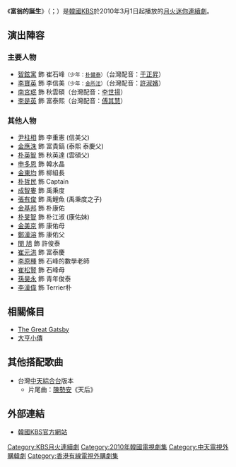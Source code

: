 {{Infobox Television
| show_name         = 富翁的誕生
| original_name      = {{lang|ko|부자의 탄생}}
| image                = [[File:The_Birth_of_the_Rich.jpg|250px]]
| caption              = 
| genre                = 
| format               = 
| creator              = 
| developer            = 
| writer               = [[崔民基|崔民基]]
| director             = [[李振書|李振書]]
| creative_director    = 
| presenter            = 
| starring             =[[智鉉寓|智鉉寓]]、[[李寶英|李寶英]]、[[南宮珉|南宮珉]]<br />[[李是英|李是英]]
| slogan               =  
| judges               = 
| voices               = 
| narrated             = 
| theme_music_composer = 
| opentheme            = 
| endtheme             = 
| composer             = 
| country              = {{KOR}}
| language             = [[韓語|韓語]]
| num_seasons          = <!-- or num_series -->
| num_episodes         = 20
| list_episodes        = 
| executive_producer   = 
| producer             = 
| supervising_producer = 
| editor               = 
| location             = 
| cinematography       = 
| camera               = 
| runtime              = 約70分鐘（含廣告）
| company              = Da.da Creative Group
| distributor          = 
| channel              = [[KBS第2频道|KBS 2TV]]
| picture_format       = 
| audio_format         = 
| first_run            = {{KOR}}
| first_aired          = {{start date|2010|3|1}}
| last_aired           = {{end date|2010|5|4}}
| status               = 
| preceded_by          = 
| followed_by          = 
| related              =
| website              = http://www.kbs.co.kr/drama/bujatan/
| production_website   = 
}}

《'''富翁的誕生'''》（{{韓|諺='''부자의 탄생'''|漢='''富者의 誕生'''}}；{{lang-en|'''The Birth of the Rich'''}}）是[[大韓民國|韓國]][[韓國放送公社|KBS]]於2010年3月1日起播放的[[KBS月火迷你連續劇|月火迷你連續劇]]。

== 演出陣容 ==
=== 主要人物 ===
*[[智鉉寓|智鉉寓]] 飾 崔石峰<small>（少年：[[朴健泰|朴健泰]]）</small>（台灣配音：[[于正昇|于正昇]]）
*[[李寶英|李寶英]] 飾 李信美<small>（少年：[[金所泫|金所泫]]）</small>（台灣配音：[[許淑嬪|許淑嬪]]）
*[[南宮珉|南宮珉]] 飾 秋雲碩（台灣配音：[[李世揚|李世揚]]）
*[[李是英|李是英]] 飾 富泰熙（台灣配音：[[傅其慧|傅其慧]]）

=== 其他人物 ===
*[[尹柱相|尹柱相]] 飾 李重憲 (信美父)
*[[金應洙|金應洙]] 飾 富貴鎬 (泰熙 泰慶父)
*[[朴英智|朴英智]] 飾 秋英達 (雲碩父)
*[[申多恩|申多恩]] 飾 韓水晶
*[[金東均|金東均]] 飾 柳組長
*[[朴哲民_(演員)|朴哲民]] 飾 Captain
*[[成智婁|成智婁]] 飾 禹秉度
*[[張有俊|張有俊]] 飾 禹鯉魚 (禹秉度之子)
*[[金基邦|金基邦]] 飾 朴康佑
*[[朴旻智|朴旻智]] 飾 朴江淑 (康佑妹)
*[[金美京|金美京]] 飾 康佑母
*[[鄭漢溶|鄭漢溶]] 飾 康佑父
*[[閔___旭|閔   旭]] 飾 許俊泰
*[[崔元洪|崔元洪]] 飾 富泰慶
*[[李原種|李原種]] 飾 石峰的數學老師
*[[崔松賢|崔松賢]] 飾 石峰母
*[[孫昊永|孫昊永]] 飾 青年俊泰
*[[李漢偉|李漢偉]] 飾 Terrier朴

==相關條目==
*[[The_Great_Gatsby|The Great Gatsby]]
*[[大亨小傳|大亨小傳]]

== 其他搭配歌曲 ==
*台灣[[中天綜合台|中天綜合台]]版本
**片尾曲：[[陳勢安|陳勢安]]《天后》

== 外部連結 ==
*[http://www.kbs.co.kr/drama/bujatan/ 韓國KBS官方網站]{{Wayback|url=http://www.kbs.co.kr/drama/bujatan/ |date=20100303055515 }}{{ko}}

{{電視節目的變遷
|電視台= {{KOR}} [[KBS第2頻道|KBS 2TV]]
|播放檔次= [[KBS月火迷你連續劇|月火劇]]
|節目名稱= 富翁的誕生<br />（2010年3月1日 - 2010年5月4日）
|上一節目= [[學習之神|學習之神]]<br />（2010年1月4日 - 2010年2月23日）
|下一節目= [[國家的呼喚|國家的呼喚]]<br />（2010年5月10日 - 2010年6月29日）
}}
{{電視節目的變遷
|電視台= {{TWN}} [[中天綜合台|中天綜合台]]
|播放檔次= 星期一至五 20:00 - 21:00<br />9月7日 20:30 - 21:00
|節目名稱= 富翁的誕生<br />（2010年9月7日 - 2010年10月20日）
|上一節目= [[灰姑娘的姐姐|灰姑娘的姐姐]]<br />（2010年7月26日 - 2010年9月7日）
|下一節目= [[Style_(韓國電視劇)|我的老闆是惡魔]]<br />（2010年10月21日 - 2010年11月23日）
}}
{{電視節目的變遷
|電視台= {{HKG}} [[有線娛樂台|有線娛樂台]]
|播放檔次= 星期一至五 22:00 - 23:00
|節目名稱= 我要做個有錢人<br />（2010年10月27日 - 2010年11月26日）
|上一節目= 待查
|下一節目= 待查
}}
{{電視節目的變遷
|電視台= {{JAP}} [[富士電視台|富士電視台]]
|播放檔次= [[韓流α|韓流α]] 星期一至五 14:07 - 15:27
|節目名稱= {{lang|ja|セレブの誕生}}<br />（2010年12月10日 - 2010年12月24日）
|上一節目= [[燦爛的遺產|燦爛的遺產]]<br />（2010年11月4日 - 2010年12月13日）
|下一節目= [[原來是美男|原來是美男]]<br />（2011年1月11日 - 2011年1月28日）
}}
{{電視節目的變遷
|電視台= {{SGP}} [[星和视界|星和视界]] [[娱家戏剧台|娱家戏剧台]] 
|播放檔次= 星期六 22:30 - 0:45 
|節目名稱= 富翁的誕生<br />（2011年1月1日 - 2011年3月5日）
|上一節目= [[推奴|推奴]] <br/>（2010年10月9日 - 2010年12月25日）
|下一節目= [[天使的誘惑|天使的誘惑]]<br/>（2011年3月12日 - 2011年5月21日）
}}
{{KBS月火迷你連續劇}}
{{2010年台灣播出之韓劇}}
{{DEFAULTSORT:Bujaeui Tansaeng}}
[[Category:KBS月火連續劇|Category:KBS月火連續劇]]
[[Category:2010年韓國電視劇集|Category:2010年韓國電視劇集]]
[[Category:中天電視外購韓劇|Category:中天電視外購韓劇]]
[[Category:香港有線電視外購劇集|Category:香港有線電視外購劇集]]